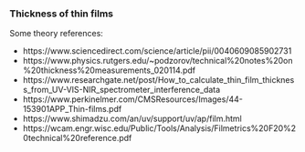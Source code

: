 ### Thickness of thin films

Some theory references:

  * https://www.sciencedirect.com/science/article/pii/0040609085902731
  * https://www.physics.rutgers.edu/~podzorov/technical%20notes%20on%20thickness%20measurements_020114.pdf
  * https://www.researchgate.net/post/How_to_calculate_thin_film_thickness_from_UV-VIS-NIR_spectrometer_interference_data
  * https://www.perkinelmer.com/CMSResources/Images/44-153901APP_Thin-films.pdf
  * https://www.shimadzu.com/an/uv/support/uv/ap/film.html
  * https://wcam.engr.wisc.edu/Public/Tools/Analysis/Filmetrics%20F20%20technical%20reference.pdf
  